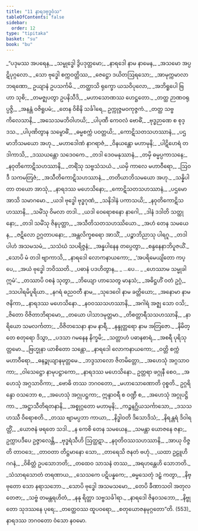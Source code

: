 ```yaml
---
title: "11 နာရဒဗုဒ္ဓဝံသ"
tableOfContents: false
sidebar:
  order: 12
type: "tipitaka"
basket: "su"
book: "bu"
---
```



<DynamicBreadcrumb />

<Division number="1" book="bu" e="ch" v="21" p="341">

<Paragraph number="532" type="verses" book="bu">
_“ပဒုမဿ အပရေန,_  
_သမ္ဗုဒ္ဓေါ ဒွိပဒုတ္တမော;_  
_နာရဒေါ နာမ နာမေန,_  
_အသမော အပ္ပဋိပုဂ္ဂလော._  

</Paragraph>

</Division>
<Division number="2" book="bu" e="ch" v="21" p="341">

<Paragraph number="533" type="verses" book="bu">
_သော ဗုဒ္ဓေါ စက္ကဝတ္တိဿ,_  
_ဇေဋ္ဌော ဒယိတဩရသော;_  
_အာမုက္ကမာလာဘရဏော,_  
ဥယျာနံ ဥပသင်္ကမိ._  

</Paragraph>

</Division>
<Division number="3" book="bu" e="ch" v="21" p="341">

<Paragraph number="534" type="verses" book="bu">
_တတ္ထာသိ ရုက္ခော ယသဝိပုလော,_  
_အဘိရူပေါ ဗြဟာ သုစိ;_  
_တမဇ္ဈပတွာ ဥပနိသီဒိ,_  
_မဟာသောဏဿ ဟေဋ္ဌတော._  

</Paragraph>

</Division>
<Division number="4" book="bu" e="ch" v="21" p="341">

<Paragraph number="535" type="verses" book="bu">
_တတ္ထ ဉာဏဝရုပ္ပဇ္ဇိ,_  
_အနန္တံ ဝဇိရူပမံ;_  
_တေန ဝိစိနိ သင်္ခါရေ,_  
ဥက္ကုဇ္ဇမဝကုဇ္ဇကံ._  

</Paragraph>

</Division>
<Division number="5" book="bu" e="ch" v="21" p="341">

<Paragraph number="536" type="verses" book="bu">
_တတ္ထ သဗ္ဗကိလေသာနိ,_  
_အသေသမဘိဝါဟယိ;_  
_ပါပုဏီ ကေဝလံ ဗောဓိံ,_  
_ဗုဒ္ဓဉာဏေ စ စုဒ္ဒသ._  

</Paragraph>

</Division>
<Division number="6" book="bu" e="ch" v="21" p="341">

<Paragraph number="537" type="verses" book="bu">
_ပါပုဏိတွာန သမ္ဗောဓိံ,_  
_ဓမ္မစက္ကံ ပဝတ္တယိ;_  
_ကောဋိသတသဟဿာနံ,_  
_ပဌမာဘိသမယော အဟု._  

</Paragraph>

</Division>
<Division number="7" book="bu" e="ch" v="21" p="341">

<Paragraph number="538" type="verses" book="bu">
_မဟာဒေါဏံ နာဂရာဇံ,_  
_ဝိနယန္တော မဟာမုနိ;_  
_ပါဋိဟေရံ တဒါကာသိ,_  
_ဒဿယန္တော သဒေဝကေ._  

</Paragraph>

</Division>
<Division number="8" book="bu" e="ch" v="21" p="341">

<Paragraph number="539" type="verses" book="bu">
_တဒါ ဒေဝမနုဿာနံ,_  
_တမှိ ဓမ္မပ္ပကာသနေ;_  
_နဝုတိကောဋိသဟဿာနိ,_  
_တရိံသု သဗ္ဗသံသယံ._  

</Paragraph>

</Division>
<Division number="9" book="bu" e="ch" v="21" p="341">

<Paragraph number="540" type="verses" book="bu">
_ယမှိ ကာလေ မဟာဝီရော,_  
_ဩဝဒီ သကမတြဇံ;_  
_အသီတိကောဋိသဟဿာနံ,_  
_တတိယာဘိသမယော အဟု._  

</Paragraph>

</Division>
<Division number="10" book="bu" e="ch" v="21" p="341">

<Paragraph number="541" type="verses" book="bu">
_သန္နိပါတာ တယော အာသုံ,_  
_နာရဒဿ မဟေသိနော;_  
_ကောဋိသတသဟဿာနံ,_  
_ပဌမော အာသိ သမာဂမော._  

</Paragraph>

</Division>
<Division number="11" book="bu" e="ch" v="21" p="341">

<Paragraph number="542" type="verses" book="bu">
_ယဒါ ဗုဒ္ဓေါ ဗုဒ္ဓဂုဏံ,_  
_သနိဒါနံ ပကာသယိ;_  
_နဝုတိကောဋိသဟဿာနိ,_  
_သမိံသု ဝိမလာ တဒါ._  

</Paragraph>

</Division>
<Division number="12" book="bu" e="ch" v="21" p="341">

<Paragraph number="543" type="verses" book="bu">
_ယဒါ ဝေရောစနော နာဂေါ,_  
_ဒါနံ ဒဒါတိ သတ္ထုနော;_  
_တဒါ သမိံသု ဇိနပုတ္တာ,_  
_အသီတိသတသဟဿိယော._  

</Paragraph>

</Division>
<Division number="13" book="bu" e="ch" v="21" p="342">

<Paragraph number="544" type="verses" book="bu">
_အဟံ တေန သမယေန,_  
_ဇဋိလော ဥဂ္ဂတာပနော;_  
_အန္တလိက္ခစရော အာသိံ,_  
_ပဉ္စာဘိညာသု ပါရဂူ._  

</Paragraph>

</Division>
<Division number="14" book="bu" e="ch" v="21" p="342">

<Paragraph number="545" type="verses" book="bu">
_တဒါပါဟံ အသမသမံ,_  
_သသံဃံ သပရိဇ္ဇနံ;_  
_အန္နပါနေန တပ္ပေတွာ,_  
_စန္ဒနေနာဘိပူဇယိံ._  

</Paragraph>

</Division>
<Division number="15" book="bu" e="ch" v="21" p="342">

<Paragraph number="546" type="verses" book="bu">
_သောပိ မံ တဒါ ဗျာကာသိ,_  
_နာရဒေါ လောကနာယကော;_  
_‘အပရိမေယျိတော ကပ္ပေ,_  
_အယံ ဗုဒ္ဓေါ ဘဝိဿတိ._  

</Paragraph>

</Division>
<Division number="16" book="bu" e="ch" v="21" p="342">

<Paragraph number="547" type="verses" book="bu">
_ပဓာနံ ပဒဟိတွာန,_  
_ …ပေ… _  
_ဟေဿာမ သမ္မုခါ ဣမံ’._  

</Paragraph>

</Division>
<Division number="17" book="bu" e="ch" v="21" p="342">

<Paragraph number="548" type="verses" book="bu">
_တဿာပိ ဝစနံ သုတွာ,_  
_ဘိယျော ဟာသေတွ မာနသံ;_  
_အဓိဋ္ဌဟိံ ဝတံ ဥဂ္ဂံ,_  
_ဒသပါရမိပူရိယာ._  

</Paragraph>

</Division>
<Division number="18" book="bu" e="ch" v="21" p="342">

<Paragraph number="549" type="verses" book="bu">
_နဂရံ ဓညဝတီ နာမ,_  
_သုဒေဝေါ နာမ ခတ္တိယော;_  
_အနောမာ နာမ ဇနိကာ,_  
_နာရဒဿ မဟေသိနော._  

</Paragraph>

</Division>
<Division number="19" book="bu" e="ch" v="21" p="342">

<Paragraph number="550" type="verses" book="bu">
_နဝဝဿသဟဿာနိ,_  
_အဂါရံ အဇ္ဈ သော ဝသိ;_  
_ဇိတော ဝိဇိတာဘိရာမော,_  
_တယော ပါသာဒမုတ္တမာ._  

</Paragraph>

</Division>
<Division number="20" book="bu" e="ch" v="21" p="342">

<Paragraph number="551" type="verses" book="bu">
_တိစတ္တာရီသသဟဿာနိ,_  
_နာရိယော သမလင်္ကတာ;_  
_ဝိဇိတသေနာ နာမ နာရီ,_  
_နန္ဒုတ္တရော နာမ အတြဇော._  

</Paragraph>

</Division>
<Division number="21" book="bu" e="ch" v="21" p="342">

<Paragraph number="552" type="verses" book="bu">
_နိမိတ္တေ စတုရော ဒိသွာ,_  
_ပဒသာ ဂမနေန နိက္ခမိ;_  
_သတ္တာဟံ ပဓာနစာရံ,_  
_အစရီ ပုရိသုတ္တမော._  

</Paragraph>

</Division>
<Division number="22" book="bu" e="ch" v="21" p="342">

<Paragraph number="553" type="verses" book="bu">
_ဗြဟ္မုနာ ယာစိတော သန္တော,_  
_နာရဒေါ လောကနာယကော;_  
_ဝတ္တိ စက္ကံ မဟာဝီရော,_  
_ဓနဉ္စုယျာနမုတ္တမေ._  

</Paragraph>

</Division>
<Division number="23" book="bu" e="ch" v="21" p="342">

<Paragraph number="554" type="verses" book="bu">
_ဘဒ္ဒသာလော ဇိတမိတ္တော,_  
_အဟေသုံ အဂ္ဂသာဝကာ;_  
_ဝါသေဋ္ဌော နာမုပဋ္ဌာကော,_  
_နာရဒဿ မဟေသိနော._  

</Paragraph>

</Division>
<Division number="24" book="bu" e="ch" v="21" p="342">

<Paragraph number="555" type="verses" book="bu">
ဥတ္တရာ ဖဂ္ဂုနီ စေဝ,_  
_အဟေသုံ အဂ္ဂသာဝိကာ;_  
_ဗောဓိ တဿ ဘဂဝတော,_  
_မဟာသောဏောတိ ဝုစ္စတိ._  

</Paragraph>

</Division>
<Division number="25" book="bu" e="ch" v="21" p="342">

<Paragraph number="556" book="bu">
ဥဂ္ဂရိန္ဒော ဝသဘော စ,_  
_အဟေသုံ အဂ္ဂုပဋ္ဌကာ;_  
ဣန္ဒာဝရီ စ ဝဏ္ဍီ စ,_  
_အဟေသုံ အဂ္ဂုပဋ္ဌိကာ._  

</Paragraph>

</Division>
<Division number="26" book="bu" e="ch" v="21" p="343">

<Paragraph number="557" type="verses" book="bu">
_အဋ္ဌာသီတိရတနာနိ,_  
_အစ္စုဂ္ဂတော မဟာမုနိ;_  
_ကဉ္စနဂ္ဃိယသင်္ကာသော,_  
_ဒသသဟဿီ ဝိရောစတိ._  

</Paragraph>

</Division>
<Division number="27" book="bu" e="ch" v="21" p="343">

<Paragraph number="558" type="verses" book="bu">
_တဿ ဗျာမပ္ပဘာ ကာယာ,_  
_နိဒ္ဓါဝတိ ဒိသောဒိသံ;_  
_နိရန္တရံ ဒိဝါရတ္တိံ,_  
_ယောဇနံ ဖရတေ သဒါ._  

</Paragraph>

</Division>
<Division number="28" book="bu" e="ch" v="21" p="343">

<Paragraph number="559" type="verses" book="bu">
_န ကေစိ တေန သမယေန,_  
_သမန္တာ ယောဇနေ ဇနာ;_  
ဥက္ကာပဒီပေ ဥဇ္ဇာလေန္တိ,_  
_ဗုဒ္ဓရံသီဟိ ဩတ္ထဋာ._  

</Paragraph>

</Division>
<Division number="29" book="bu" e="ch" v="21" p="343">

<Paragraph number="560" type="verses" book="bu">
_နဝုတိဝဿသဟဿာနိ,_  
_အာယု ဝိဇ္ဇတိ တာဝဒေ;_  
_တာဝတာ တိဋ္ဌမာနော သော,_  
_တာရေသိ ဇနတံ ဗဟုံ._  

</Paragraph>

</Division>
<Division number="30" book="bu" e="ch" v="21" p="343">

<Paragraph number="561" type="verses" book="bu">
_ယထာ ဥဠူဟိ ဂဂနံ,_  
_ဝိစိတ္တံ ဥပသောဘတိ;_  
_တထေဝ သာသနံ တဿ,_  
_အရဟန္တေဟိ သောဘတိ._  

</Paragraph>

</Division>
<Division number="31" book="bu" e="ch" v="21" p="343">

<Paragraph number="562" type="verses" book="bu">
_သံသာရသောတံ တရဏာယ,_  
_သေသကေ ပဋိပန္နကေ;_  
_ဓမ္မသေတုံ ဒဠှံ ကတွာ,_  
_နိဗ္ဗုတော သော နရာသဘော._  

</Paragraph>

</Division>
<Division number="32" book="bu" e="ch" v="21" p="343">

<Paragraph number="563" type="verses" book="bu">
_သောပိ ဗုဒ္ဓေါ အသမသမော,_  
_တေပိ ခီဏာသဝါ အတုလတေဇာ;_  
_သဗ္ဗံ တမန္တရဟိတံ,_  
_နနု ရိတ္တာ သဗ္ဗသင်္ခါရာ._  

</Paragraph>

</Division>
<Division number="33" book="bu" e="ch" v="21" p="343">

<Paragraph number="564" type="verses" book="bu">
_နာရဒေါ ဇိနဝသဘော,_  
_နိဗ္ဗုတော သုဒဿနေ ပုရေ;_  
_တတ္ထေဝဿ ထူပဝရော,_  
_စတုယောဇနမုဂ္ဂတော”တိ. (553)_  


</Paragraph>
</Division>

<Paragraph number="565" type="center" book="bu">
နာရဒဿ ဘဂဝတော ဝံသော နဝမော.
</Paragraph>